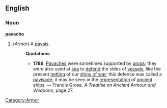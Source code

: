 ==English==
===Noun===
'''pavache'''
#(''Armor'') [[Category:Armor]] A [[pavais]].
#:'''Quotations'''
#:*'''1786''': [[Pavaches]] were sometimes supported by [[prop]]s; they were also used at [[sea]] to [[defend]] the sides of [[vessel]]s, like the present [[netting]] of our [[ship of war|ships of war]]; this defence was called a [[pavisade]], it may be seen in the [[representation]] of [[ancient]] ships. &mdash; Francis Grose, ''A Treatise on Ancient Armour and Weapons'', page 27.